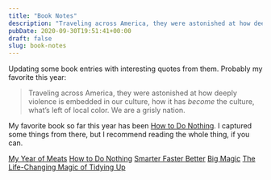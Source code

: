 ```yaml
---
title: "Book Notes"
description: "Traveling across America, they were astonished at how deeply violence is embedded in our culture, how it has _become_ the culture, what’s left of local color. We are a grisly nation."
pubDate: 2020-09-30T19:51:41+00:00
draft: false
slug: book-notes
---
```


Updating some book entries with interesting quotes from them. Probably my favorite this year:

> Traveling across America, they were astonished at how deeply violence is embedded in our culture, how it has _become_ the culture, what’s left of local color. We are a grisly nation.

My favorite book so far this year has been [How to Do Nothing](/books/how-to-do-nothing). I captured some things from there, but I recommend reading the whole thing, if you can.

[My Year of Meats](/books/my-year-of-meats)
[How to Do Nothing](/books/how-to-do-nothing)
[Smarter Faster Better](/books/smarter-faster-better)
[Big Magic](/books/big-magic)
[The Life-Changing Magic of Tidying Up](/books/the-life-changing-magic-of-tidying-up)
